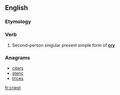 ==English==

===Etymology===
{{suffix|cry|est}}

===Verb===
{{en-verb form}}

# {{archaic}} Second-person singular present simple form of '''[[cry]]'''

===Anagrams===
* [[citers#English|citers]]
* [[steric#English|steric]]
* [[trices#English|trices]]

[[fr:criest]]